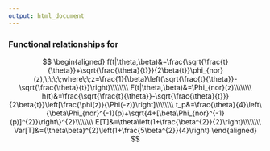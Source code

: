 ```yaml
---
output: html_document
---
```


<h3>Functional relationships for <script type="math/tex">\;T \sim BISA(\theta,\beta),\;\;t > 0;\;\;\theta\;>0,\;\;\beta\;>0</script>
</h3>
$$
\begin{aligned}
f(t|\theta,\beta)&=\frac{\sqrt{\frac{t}{\theta}}+\sqrt{\frac{\theta}{t}}}{2\beta{t}}\phi_{nor}(z),\;\;\;\;where\;\;z=\frac{1}{\beta}\left(\sqrt{\frac{t}{\theta}}-\sqrt{\frac{\theta}{t}}\right)\\\\\\\\
F(t|\theta,\beta)&=\Phi_{nor}(z)\\\\\\\\
h(t)&=\frac{\sqrt{\frac{t}{\theta}}-\sqrt{\frac{\theta}{t}}}{2\beta{t}}\left[\frac{\phi(z)}{\Phi(-z)}\right]\\\\\\\\
t_p&=\frac{\theta}{4}\left\{\beta\Phi_{nor}^{-1}(p)+\sqrt{4+[\beta\Phi_{nor}^{-1}(p)]^{2}}\right\}^{2}\\\\\\\\
E[T]&=\theta\left(1+\frac{\beta^{2}}{2}\right)\\\\\\\\
Var[T]&=(\theta\beta)^{2}\left(1+\frac{5\beta^{2}}{4}\right)
\end{aligned}
$$
